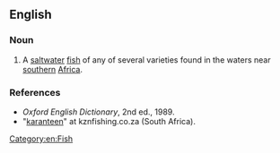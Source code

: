 ==English==

===Noun===
{{en-noun|karanteen}}

# A [[saltwater]] [[fish]] of any of several varieties found in the waters near [[southern]] [[Africa]].

===References===
* ''Oxford English Dictionary'', 2nd ed., 1989.
* "[http://www.kznfishing.co.za/index.php?option=com_content&task=view&id=69&Itemid=40&PHPSESSID=8e038b282d44461da5a05343b7751a65 karanteen]" at kznfishing.co.za (South Africa).

[[Category:en:Fish]]